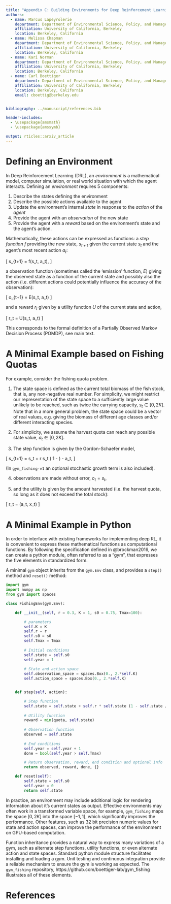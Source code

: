 ```yaml
---
title: "Appendix C: Building Environments for Deep Reinforcement Learning"
authors:
  - name: Marcus Lapeyrolerie
    department: Department of Environmental Science, Policy, and Management
    affiliation: University of California, Berkeley
    location: Berkeley, California
  - name: Melissa Chapman
    department: Department of Environmental Science, Policy, and Management
    affiliation: University of California, Berkeley
    location: Berkeley, California
  - name: Kari Norman
    department: Department of Environmental Science, Policy, and Management
    affiliation: University of California, Berkeley
    location: Berkeley, California
  - name: Carl Boettiger
    department: Department of Environmental Science, Policy, and Management
    affiliation: University of California, Berkeley
    location: Berkeley, California
    email: cboettig@berkeley.edu


bibliography: ../manuscript/references.bib

header-includes:
  - \usepackage{amsmath}
  - \usepackage{amssymb}

output: rticles::arxiv_article
---
```


# Defining an Environment

In Deep Reinforcement Learning (DRL), an _environment_ is a mathematical model, computer simulation, or real world situation with which the agent interacts.
Defining an _environment_  requires 5 components: 

1. Describe the states defining the environment
2. Describe the possible actions available to the agent
3. Update the environment's internal _state_ in response to the _action_ of the _agent_
4. Provide the agent with an _observation_ of the new state 
5. Provide the agent with a _reward_ based on the environment's state and the agent's action.

Mathematically, these actions can be expressed as functions: a _step function_ $f$ providing the new state, $s_{t+1}$ given the current state $s_t$ and the agent's most recent action $a_t$: 

\[ s_{t+1} = f(s_t, a_t), \]

a observation function (sometimes called the 'emission' function, $E$) giving the observed state as a function of the current state and possibly also the action (i.e. different actions could potentially influence the accuracy of the observation):

\[ o_{t+1} = E(s_t, a_t) \]

and a reward $r_t$ given by a utility function $U$ of the current state and action,

\[ r_t = U(s_t, a_t) \]

This corresponds to the formal definition of a Partially Observed Markov Decision Process (POMDP), see main text.



# A Minimal Example based on Fishing Quotas


For example, consider the fishing quota problem. 

1. The state space is defined as the current total biomass of the fish stock, that is, any non-negative real number.  For simplicity, we might restrict our representation of the state space to a sufficiently large value unlikely to be reached, such as twice the carrying capacity, $s_t \in [0, 2K]$.  Note that in a more general problem, the state space could be a vector of real values, e.g. giving the biomass of different age classes and/or different interacting species.

2. For simplicity, we assume the harvest quota can reach any possible state value, $a_t \in [0, 2K]$.  

3. The step function is given by the Gordon-Schaefer model,

\[ s_{t+1} = s_t + r s_t \left( 1 - \frac{s_t}{K} \right) - a_t, \]

(In `gym_fishing-v1` an optional stochastic growth term is also included).

4. observations are made without error, $o_t = s_t$, 

5. and the utility is given by the amount harvested (i.e. the harvest quota, so long as it does not exceed the total stock):

\[ r_t = \min(a_t, x_t) \]


# A Minimal Example in Python

In order to interface with existing frameworks for implementing deep RL, it is convenient to express these mathematical functions as computational functions.  By following the specification defined in @brockman2016, we can create a python module, often referred to as a "gym", that expresses the five elements in standardized form.  

\pagebreak 


A minimal `gym` object inherits from the `gym.Env` class, and provides a `step()` method and `reset()` method:

```python
import gym
import numpy as np
from gym import spaces

class FishingEnv(gym.Env):

    def __init__(self, r = 0.3, K = 1, s0 = 0.75, Tmax=100):

        # parameters
        self.K = K
        self.r = r
        self.s0 = s0
        self.Tmax = Tmax
        
        # Initial conditions
        self.state = self.s0
        self.year = 1
        
        # State and action space
        self.observation_space = spaces.Box(0., 2.*self.K)
        self.action_space = spaces.Box(0., 2.*self.K)


    def step(self, action):

        # Step function
        self.state = self.state + self.r * self.state (1 - self.state / self.K) - action
        
        # Utility function
        reward = min(quota, self.state)
        
        # Observation function
        observed = self.state
        
        # End conditions
        self.year = self.year + 1
        done = bool(self.year > self.Tmax)

        # Return observation, reward, end condition and optional info 
        return observed, reward, done, {}

    def reset(self):
        self.state = self.s0
        self.year = 0
        return self.state

```

In practice, an environment may include additional logic for rendering information about it's current states as output.
Effective environments may often work in a transformed variable space, for example, `gym_fishing` maps the space $[0,2K]$ into the space $[-1, 1]$, which significantly improves the performance. 
Other features, such as 32 bit precision numeric values for state and action spaces, can improve the performance of the environment on GPU-based computation.

Function inheritance provides a natural way to express many variations of a gym, such as alternate step functions, utility functions, or even alternate action and state spaces.
Standard python module structure facilitates installing and loading a gym. 
Unit testing and continuous integration provide a reliable mechanism to ensure the gym is working as expected.
The `gym_fishing` repository, https://github.com/boettiger-lab/gym_fishing illustrates all of these elements.

# References

